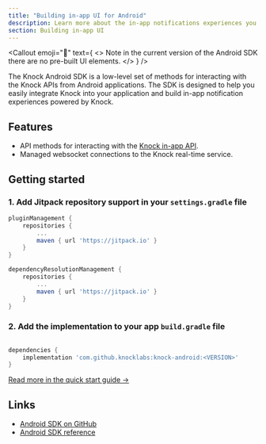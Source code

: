 ```yaml
---
title: "Building in-app UI for Android"
description: Learn more about the in-app notifications experiences you can build for Android applications with Knock.
section: Building in-app UI
---
```


<Callout
  emoji="🌠"
  text={
    <>
      <span className="font-bold">Note</span> in the current version of the
      Android SDK there are no pre-built UI elements.
    </>
  }
/>

The Knock Android SDK is a low-level set of methods for interacting with the Knock APIs from Android applications. The SDK is designed to help you easily integrate Knock into your application and build in-app notification experiences powered by Knock.

## Features

- API methods for interacting with the [Knock in-app API](/in-app-ui/api-overview).
- Managed websocket connections to the Knock real-time service.

## Getting started

### 1. Add Jitpack repository support in your `settings.gradle` file

```gradle
pluginManagement {
    repositories {
        ...
        maven { url 'https://jitpack.io' }
    }
}

dependencyResolutionManagement {
    repositories {
        ...
        maven { url 'https://jitpack.io' }
    }
}
```

### 2. Add the implementation to your app `build.gradle` file

```gradle 

dependencies {
    implementation 'com.github.knocklabs:knock-android:<VERSION>'
}
```

[Read more in the quick start guide ->](/in-app-ui/android/sdk/quick-start)

## Links

- [Android SDK on GitHub](https://github.com/knocklabs/knock-android)
- [Android SDK reference](/in-app-ui/android/sdk/reference)
